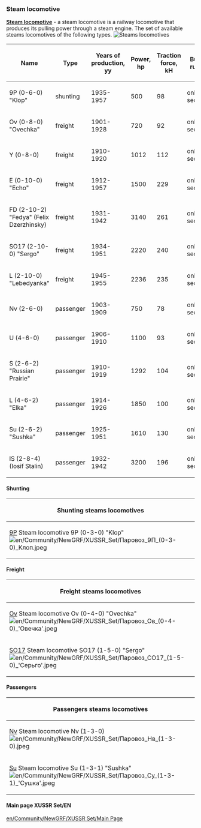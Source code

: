 === Steam locomotive ===
[https://en.wikipedia.org/wiki/Steam_locomotive '''Steam locomotive'''] - a steam locomotive is a railway locomotive that produces its pulling power through a steam engine.
The set of available steams locomotives  of the following types.
[[File:en/Паровозы.png|frame| Steams locomotives]]

{|class="wikitable sortable"
|-
! Name
! Type
! Years of production,  <br>yy
! Power,<br>hp
! Traction force,<br>kH
! Build rules
|-
| 9P (0-6-0) "Klop"
| shunting
| 1935-1957
| 500
| 98
| only 1 section
|-
| Ov (0-8-0) "Ovechka"
| freight
| 1901-1928
| 720
| 92
| only 1 section
|-
| Y (0-8-0) 
| freight
| 1910-1920
| 1012
| 112
| only 1 section
|-
| E (0-10-0) "Echo"
| freight
| 1912-1957
| 1500
| 229
| only 1 section
|-
| FD (2-10-2) "Fedya" (Felix Dzerzhinsky)
| freight
| 1931-1942
| 3140
| 261
| only 1 section
|-
| SO17 (2-10-0) "Sergo"
| freight
| 1934-1951
| 2220
| 240
| only 1 section
|-
| L (2-10-0) "Lebedyanka"
| freight
| 1945-1955
| 2236
| 235
| only 1 section
|-
| Nv (2-6-0)
| passenger
| 1903-1909
| 750
| 78
| only 1 section
|-
| U (4-6-0) 
| passenger
| 1906-1910
| 1100
| 93
| only 1 section
|-
| S (2-6-2) "Russian Prairie"
| passenger
| 1910-1919
| 1292
| 104
| only 1 section
|-
| L (4-6-2) "Elka"
| passenger
| 1914-1926
| 1850
| 100
| only 1 section
|-
| Su (2-6-2) "Sushka"
| passenger
| 1925-1951
| 1610
| 130
| only 1 section
|-
| IS (2-8-4) (Iosif Stalin)
| passenger
| 1932-1942
| 3200
| 196
| only 1 section
|}

==== Shunting==== 

{| class="wikitable mw-collapsible mw-collapsed"
|-
! Shunting steams locomotives
|-
| [https://ru.wikipedia.org/wiki/9П 9P] Steam locomotive 9P (0-3-0) "Klop" <br> [[File:en/Community/NewGRF/XUSSR Set/Паровоз 9П (0-3-0) Клоп.jpeg]]
|}

====Freight====
{| class="wikitable sortable mw-collapsible mw-collapsed"
|-
! Freight steams locomotives
|-
|[https://ru.wikipedia.org/wiki/Паровоз_О#.D0.9F.D0.B0.D1.80.D0.BE.D0.B2.D0.BE.D0.B7.D1.8B_.D1.81.D0.B5.D1.80.D0.B8.D0.B9_.D0.9E.D0.B2_.D0.B8_.D0.9E.D0.BA Ov] Steam locomotive Ov (0-4-0) "Ovechka" <br> [[File:en/Community/NewGRF/XUSSR Set/Паровоз Ов (0-4-0) 'Овечка'.jpeg]] || [https://ru.wikipedia.org/wiki/Паровоз_Ы Y] Steam locomotive Y (0-4-0) <br>[[File:en/Community/NewGRF/XUSSR Set/Паровоз Ы (0-4-0).jpeg]] || [https://ru.wikipedia.org/wiki/Паровоз_Э E] Steam locomotive E (0-5-0) "Echo" <br> [[File:en/Community/NewGRF/XUSSR Set/Паровоз Э (0-5-0) 'Эхо'.jpeg]] || [https://ru.wikipedia.org/wiki/ФД FD] Steam locomotive FD (1-5-1) "Fedya" (Felix Dzerzhinsky) <br> [[File:en/Community/NewGRF/XUSSR Set/Паровоз серии ФД (1-5-1) 'Федя' (Феликс Дзержинский).jpeg]]
|-
| [https://ru.wikipedia.org/wiki/СО_(паровоз) SO17] Steam locomotive SO17 (1-5-0) "Sergo" <br> [[File:en/Community/NewGRF/XUSSR Set/Паровоз СО17 (1-5-0) 'Серьго'.jpeg]] || [https://ru.wikipedia.org/wiki/Паровоз_Л L] Steam locomotive L (1-5-0) "Lebedyanka" <br> [[File:en/Community/NewGRF/XUSSR Set/Паровоз Л (1-5-0) 'Лебедянка'.jpeg]]
|}

====Passengers====

{| class="wikitable mw-collapsible mw-collapsed"
|-
! Passengers steams locomotives
|-
| [https://ru.wikipedia.org/wiki/Паровоз_Н Nv] Steam locomotive Nv (1-3-0) <br> [[File:en/Community/NewGRF/XUSSR Set/Паровоз Нв (1-3-0).jpeg]] || [https://ru.wikipedia.org/wiki/Паровоз_У U] Steam locomotive U (2-3-0) <br> [[File:en/Community/NewGRF/XUSSR Set/Паровоз У (2-3-0).jpeg]] || [https://ru.wikipedia.org/wiki/Паровоз_С S] Steam locomotive S (1-3-1) "Russian Prairie" <br> [[File:en/Community/NewGRF/XUSSR Set/Паровоз С (1-3-1) 'Русская Прери'.jpeg]] || [https://ru.wikipedia.org/wiki/Паровоз_Л L] Steam locomotive L (2-3-1) "Elka" <br> [[File:en/Community/NewGRF/XUSSR Set/Паровоз Л (2-3-1) 'Элька'.jpeg]]
|-
| [https://ru.wikipedia.org/wiki/Су_(паровоз) Su]  Steam locomotive Su (1-3-1) "Sushka" <br> [[File:en/Community/NewGRF/XUSSR Set/Паровоз Су (1-3-1) 'Сушка'.jpeg]] || [https://ru.wikipedia.org/wiki/ИС_(паровоз) IS] Steam locomotive IS (1-4-2) (Iosif Stalin) <br> [[File:en/Community/NewGRF/XUSSR Set/Паровоз ИС (1-4-2) (Иосиф Сталин).jpeg]]
|}

====Main page XUSSR Set/EN====
[[en/Community/NewGRF/XUSSR Set/Main Page]]